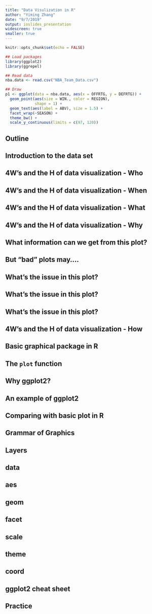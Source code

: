 ```yaml
---
title: "Data Visulization in R"
author: "Yiming Zhang"
date: "9/7/2019"
output: ioslides_presentation
widescreen: true
smaller: true
---
```


```r
knitr::opts_chunk$set(echo = FALSE)

## Load packages
library(ggplot2)
library(ggrepel)

## Read data
nba.data <- read.csv("NBA_Team_Data.csv")

## Draw
p1 <- ggplot(data = nba.data, aes(x = OFFRTG, y = DEFRTG)) +
  geom_point(aes(size = WIN., color = REGION),
             shape = 1) + 
  geom_text(aes(label = ABV), size = 1.5) +
  facet_wrap(~SEASON) +
  theme_bw() +
  scale_y_continuous(limits = c(97, 120))
```

## Outline

## Introduction to the data set

## 4W’s and the H of data visualization - Who

## 4W’s and the H of data visualization - When

## 4W’s and the H of data visualization - What

## 4W’s and the H of data visualization - Why

## What information can we get from this plot?

## But "bad" plots may....

## What's the issue in this plot?

## What's the issue in this plot?

## What's the issue in this plot?

## 4W’s and the H of data visualization - How

## Basic graphical package in R

## The `plot` function 

## Why ggplot2?

## An example of ggplot2

## Comparing with basic plot in R

## Grammar of Graphics

## Layers

## data

## aes

## geom

## facet

## scale

## theme

## coord

## ggplot2 cheat sheet

## Practice


